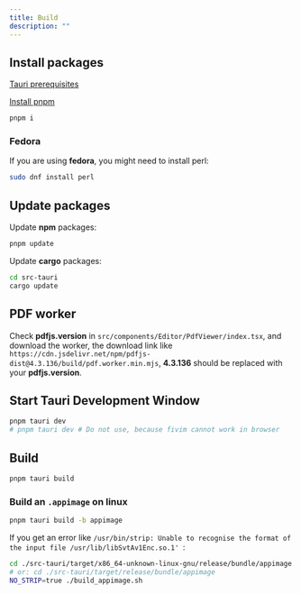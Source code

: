 ```yaml
---
title: Build
description: ""
---
```


## Install packages

[Tauri prerequisites](https://tauri.app/v1/guides/getting-started/prerequisites)

[Install pnpm](https://pnpm.io/installation)

```bash
pnpm i
```

### Fedora

If you are using **fedora**, you might need to install perl:

```bash
sudo dnf install perl
```

## Update packages

Update **npm** packages:

```bash
pnpm update
```

Update **cargo** packages:

```bash
cd src-tauri
cargo update
```

## PDF worker

Check **pdfjs.version** in `src/components/Editor/PdfViewer/index.tsx`, and download the worker,
the download link like `https://cdn.jsdelivr.net/npm/pdfjs-dist@4.3.136/build/pdf.worker.min.mjs`,
**4.3.136** should be replaced with your **pdfjs.version**.

## Start Tauri Development Window

```bash
pnpm tauri dev
# pnpm tauri dev # Do not use, because fivim cannot work in browser
```

## Build

```bash
pnpm tauri build
```

### Build an `.appimage` on linux

```bash
pnpm tauri build -b appimage
```

If you get an error like `/usr/bin/strip: Unable to recognise the format of the input file /usr/lib/libSvtAv1Enc.so.1' `:

```bash
cd ./src-tauri/target/x86_64-unknown-linux-gnu/release/bundle/appimage
# or: cd ./src-tauri/target/release/bundle/appimage
NO_STRIP=true ./build_appimage.sh
```
